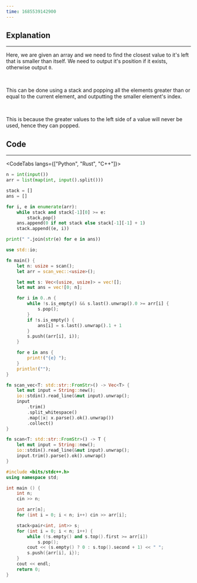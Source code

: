 ```yaml
---
time: 1685539142900
---
```


## Explanation

<hr />

Here, we are given an array and we need to find the closest value to it's left that is smaller than itself. We need to output it's position if it exists, otherwise output `0`.

<br />

This can be done using a stack and popping all the elements greater than or equal to the current element, and outputting the smaller element's index.

<br />

This is because the greater values to the left side of a value will never be used, hence they can popped.

## Code

<hr />

<CodeTabs langs={["Python", "Rust", "C++"]}>

```python
n = int(input())
arr = list(map(int, input().split()))

stack = []
ans = []

for i, e in enumerate(arr):
    while stack and stack[-1][0] >= e:
        stack.pop()
    ans.append(0 if not stack else stack[-1][-1] + 1)
    stack.append((e, i))

print(" ".join(str(e) for e in ans))
```

```rust
use std::io;

fn main() {
    let n: usize = scan();
    let arr = scan_vec::<usize>();

    let mut s: Vec<(usize, usize)> = vec![];
    let mut ans = vec![0; n];

    for i in 0..n {
        while !s.is_empty() && s.last().unwrap().0 >= arr[i] {
            s.pop();
        }
        if !s.is_empty() {
            ans[i] = s.last().unwrap().1 + 1
        }
        s.push((arr[i], i));
    }

    for e in ans {
        print!("{e} ");
    }
    println!("");
}

fn scan_vec<T: std::str::FromStr>() -> Vec<T> {
    let mut input = String::new();
    io::stdin().read_line(&mut input).unwrap();
    input
        .trim()
        .split_whitespace()
        .map(|x| x.parse().ok().unwrap())
        .collect()
}

fn scan<T: std::str::FromStr>() -> T {
    let mut input = String::new();
    io::stdin().read_line(&mut input).unwrap();
    input.trim().parse().ok().unwrap()
}
```

```cpp
#include <bits/stdc++.h>
using namespace std;

int main () {
    int n;
    cin >> n;

    int arr[n];
    for (int i = 0; i < n; i++) cin >> arr[i];

    stack<pair<int, int>> s;
    for (int i = 0; i < n; i++) {
        while (!s.empty() and s.top().first >= arr[i])
            s.pop();
        cout << (s.empty() ? 0 : s.top().second + 1) << " ";
        s.push({arr[i], i});
    }
    cout << endl;
    return 0;
}
```

</CodeTabs>
